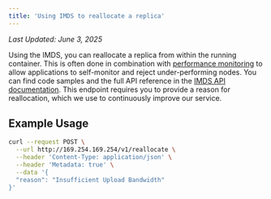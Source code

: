 ```yaml
---
title: 'Using IMDS to reallocate a replica'
---
```


_Last Updated: June 3, 2025_

Using the IMDS, you can reallocate a replica from within the running container. This is often done in combination with
[performance monitoring](/tutorials/performance-monitoring) to allow applications to self-monitor and reject
under-performing nodes. You can find code samples and the full API reference in the
[IMDS API documentation](/reference/imds/reallocate). This endpoint requires you to provide a reason for reallocation,
which we use to continuously improve our service.

## Example Usage

```bash
curl --request POST \
  --url http://169.254.169.254/v1/reallocate \
  --header 'Content-Type: application/json' \
  --header 'Metadata: true' \
  --data '{
  "reason": "Insufficient Upload Bandwidth"
}'
```
